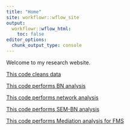 ```yaml
---
title: "Home"
site: workflowr::wflow_site
output:
  workflowr::wflow_html:
    toc: false
editor_options:
  chunk_output_type: console
---
```


Welcome to my research website.

[This code cleans data](01-Explore.html)

[This code performs BN analysis ](2-bn_analysis.html)

[This code performs network analysis](3-network.html)

[This code performs SEM-BN analysis](4-TTH.html)

[This code performs Mediation analysis for FMS ](5-fms.html)
